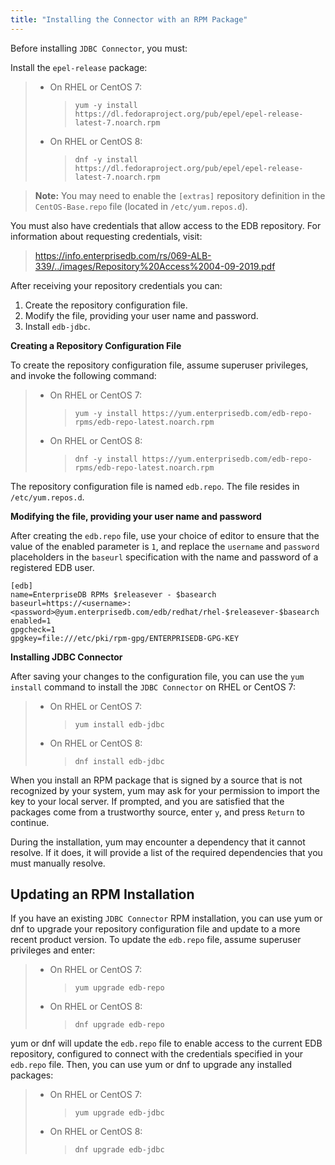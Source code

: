 ```yaml
---
title: "Installing the Connector with an RPM Package"
---
```


<div id="installing_the_connector_with_an_rpm_package" class="registered_link"></div>


Before installing `JDBC Connector`, you must:

Install the `epel-release` package:

> -   On RHEL or CentOS 7:
>
>     > `yum -y install https://dl.fedoraproject.org/pub/epel/epel-release-latest-7.noarch.rpm`
>
> -   On RHEL or CentOS 8:
>
>     > `dnf -y install https://dl.fedoraproject.org/pub/epel/epel-release-latest-7.noarch.rpm`

> **Note:** You may need to enable the `[extras]` repository definition in the `CentOS-Base.repo` file (located in `/etc/yum.repos.d`).


You must also have credentials that allow access to the EDB repository. For information about requesting credentials, visit:

> <https://info.enterprisedb.com/rs/069-ALB-339/../images/Repository%20Access%2004-09-2019.pdf>

After receiving your repository credentials you can:

1.  Create the repository configuration file.
2.  Modify the file, providing your user name and password.
3.  Install `edb-jdbc`.

**Creating a Repository Configuration File**

To create the repository configuration file, assume superuser privileges, and invoke the following command:

> -   On RHEL or CentOS 7:
>
>     > `yum -y install https://yum.enterprisedb.com/edb-repo-rpms/edb-repo-latest.noarch.rpm`
>
> -   On RHEL or CentOS 8:
>
>     > `dnf -y install https://yum.enterprisedb.com/edb-repo-rpms/edb-repo-latest.noarch.rpm`

The repository configuration file is named `edb.repo`. The file resides in `/etc/yum.repos.d`.

**Modifying the file, providing your user name and password**

After creating the `edb.repo` file, use your choice of editor to ensure that the value of the enabled parameter is `1`, and replace the `username` and `password` placeholders in the `baseurl` specification with the name and password of a registered EDB user.

    [edb]
    name=EnterpriseDB RPMs $releasever - $basearch
    baseurl=https://<username>:<password>@yum.enterprisedb.com/edb/redhat/rhel-$releasever-$basearch
    enabled=1
    gpgcheck=1
    gpgkey=file:///etc/pki/rpm-gpg/ENTERPRISEDB-GPG-KEY

**Installing JDBC Connector**

After saving your changes to the configuration file, you can use the `yum install` command to install the `JDBC Connector` on RHEL or CentOS 7:

> -   On RHEL or CentOS 7:
>
>     > `yum install edb-jdbc`
>
> -   On RHEL or CentOS 8:
>
>     > `dnf install edb-jdbc`

When you install an RPM package that is signed by a source that is not recognized by your system, yum may ask for your permission to import the key to your local server. If prompted, and you are satisfied that the packages come from a trustworthy source, enter `y`, and press `Return` to continue.

During the installation, yum may encounter a dependency that it cannot resolve. If it does, it will provide a list of the required dependencies that you must manually resolve.

## Updating an RPM Installation

If you have an existing `JDBC Connector` RPM installation, you can use yum or dnf to upgrade your repository configuration file and update to a more recent product version. To update the `edb.repo` file, assume superuser privileges and enter:

> -   On RHEL or CentOS 7:
>
>     > `yum upgrade edb-repo`
>
> -   On RHEL or CentOS 8:
>
>     > `dnf upgrade edb-repo`

yum or dnf will update the `edb.repo` file to enable access to the current EDB repository, configured to connect with the credentials specified in your `edb.repo` file. Then, you can use yum or dnf to upgrade any installed packages:

> -   On RHEL or CentOS 7:
>
>     > `yum upgrade edb-jdbc`
>
> -   On RHEL or CentOS 8:
>
>     > `dnf upgrade edb-jdbc`
